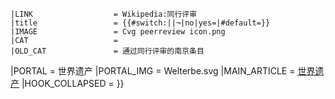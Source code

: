 {{WPBannerMeta
|PROJECT                = 世界遗产
 |BANNER_NAME           = Template:世界遗产专题
 |substcheck            = <includeonly>{{subst:</includeonly><includeonly>substcheck}}</includeonly>
 |small                 = {{{small|}}}
 |category              = {{{category|¬}}}
 |listas                = {{{listas|}}}
|IMAGE_LEFT             = Flag of UNESCO.svg
|QUALITY_SCALE          = subpage
 |class                 = {{{class|}}}
|auto                   = {{{auto|}}}
|importance             = {{{importance|}}}
|ASSESSMENT_CAT         = 世界遗产条目
|ASSESSMENT_LINK        = PJ:世界遗产/评级
|COMMENTS               = yes
|COMMENTS_CAT           = 含有评论页的世界遗产条目
 |BOTTOM_TEXT=
|attention              = {{{attention|}}}
 |ATTENTION_CAT         = 需要关注的世界遗产条目
|note 1                 = {{{ref|}}}
 |NOTE_1_TEXT           = 根据标记，本条目需要补充更多[[WP:列明来源|来源]]'''[[WP:可供查證|以供查证]]'''。
 |NOTE_1_IMAGE          = Question_book-4.svg
 |NOTE_1_CAT            = 需要补充来源的世界遗产条目
|infobox                = {{{needs-infobox|}}}
 |INFOBOX_CAT           = 需要信息框的世界遗产条目
 |peer review           = {{{peer|}}}
 |old peer review       = {{#switch:{{lc:{{{old-peer|¬}}}}}||¬|no=|yes}}
 |LINK                  = Wikipedia:同行评审
 |title                 = {{#switch:{{lc:{{{old-peer|¬}}}}}||¬|no|yes={{SUBJECTPAGENAME}}|#default={{{old-peer|}}}}}
 |IMAGE                 = Cvg peerreview icon.png
 |CAT                   = 
 |OLD_CAT               = 通过同行评审的南京条目
|PORTAL                 = 世界遗产
|PORTAL_IMG             = Welterbe.svg
|MAIN_ARTICLE           = [[世界遗产]]
|HOOK_COLLAPSED         = {{WPBannerMeta/hooks/notecounter
 |category              = {{{category|¬}}}
 |BANNER_NAME           = Template:世界遗产专题
 |note 1                = {{{peer|}}}
 |note 2                = {{{old-peer|}}}
}}}}<noinclude>
{{documentation}}
</noinclude>